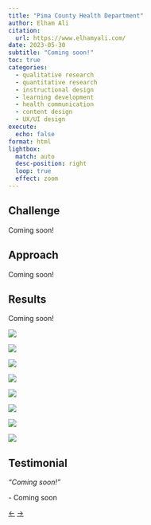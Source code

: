 ```yaml
---
title: "Pima County Health Department"
author: Elham Ali
citation:
  url: https://www.elhamyali.com/
date: 2023-05-30
subtitle: "Coming soon!"
toc: true
categories: 
  - qualitative research
  - quantitative research
  - instructional design 
  - learning development
  - health communication
  - content design
  - UX/UI design
execute: 
  echo: false
format: html
lightbox: 
  match: auto
  desc-position: right
  loop: true
  effect: zoom
---
```


## Challenge

Coming soon!

## Approach

Coming soon!

## Results

Coming soon!

::: {layout-ncol="2"}
![](1-usdr.webp){group="gallery"}

![](2-usdr.webp){group="gallery"}

![](3-usdr.webp){group="gallery"}

![](4-usdr.webp){group="gallery"}

![](5-usdr.webp){group="gallery"}

![](6-usdr.webp){group="gallery"}

![](7-usdr.webp){group="gallery"}

![](8-usdr.webp){group="gallery"}
:::

## Testimonial

*"Coming soon!"*

\- Coming soon

<!-- Navigation Arrows -->

::: article-navigation
<a href="/featured-work/bridge-to-home/index.qmd" class="nav-arrow left-arrow">←</a> <!-- Left arrow for previous --> <a href="/featured-work/washington-state-board-health/index.qmd" class="nav-arrow right-arrow">→</a> <!-- Right arrow for next -->
:::
